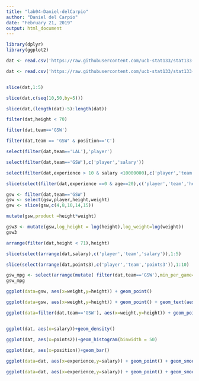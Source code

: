 ```yaml
---
title: "lab04-Daniel-delCarpio"
author: "Daniel del Carpio"
date: "February 21, 2019"
output: html_document
---
```


```r


library(dplyr)
library(ggplot2)

dat <- read.csv('https://raw.githubusercontent.com/ucb-stat133/stat133-hws/master/data/nba2018-players.csv',stringsAsFactors = FALSE)

dat <- read.csv('https://raw.githubusercontent.com/ucb-stat133/stat133-hws/master/data/nba2018-players.csv')


slice(dat,1:5)

slice(dat,c(seq(10,50,by=5)))

slice(dat,(length(dat)-5):length(dat))

filter(dat,height < 70)

filter(dat,team=='GSW')

filter(dat,team == 'GSW' & position=='C')

select(filter(dat,team=='LAL'),'player')

select(filter(dat,team=='GSW'),c('player','salary'))

select(filter(dat,experience > 10 & salary <10000000),c('player','team','height','weight'))

slice(select(filter(dat,experience ==0 & age==20),c('player','team','height','weight')),1:5)

gsw <- filter(dat,team=='GSW')
gsw <- select(gsw,player,height,weight)
gsw <- slice(gsw,c(4,8,10,14,15))

mutate(gsw,product =height*weight)

gsw3 <- mutate(gsw,log_height = log(height),log_weight=log(weight))
gsw3

arrange(filter(dat,height < 71),height)

slice(select(arrange(dat,salary),c('player','team','salary')),1:5)

slice(select(arrange(dat,points3),c('player','team','points3')),1:10)

gsw_mpg <- select(arrange(mutate( filter(dat,team=='GSW'),min_per_game=minutes/games),desc(min_per_game)),c('player','experience','min_per_game'))
gsw_mpg

ggplot(data=gsw, aes(x=weight,y=height)) + geom_point()

ggplot(data=gsw, aes(x=weight,y=height)) + geom_point() + geom_text(aes(label=player))

ggplot(data=filter(dat,team=='GSW'), aes(x=weight,y=height)) + geom_point() + geom_label(aes(label=player))


ggplot(dat, aes(x=salary))+geom_density()

ggplot(dat, aes(x=points2))+geom_histogram(binwidth = 50)

ggplot(dat, aes(x=position))+geom_bar()
  
ggplot(data=dat, aes(x=experience,y=salary)) + geom_point() + geom_smooth(method = lm)

ggplot(data=dat, aes(x=experience,y=salary)) + geom_point() + geom_smooth(method = loess)

```


